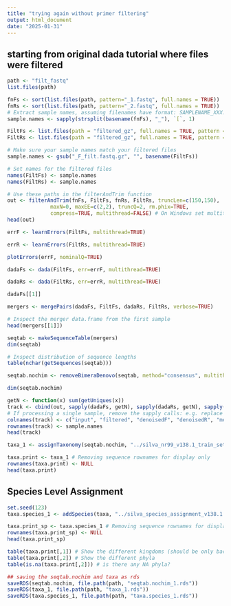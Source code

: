 ```yaml
---
title: "trying again without primer filtering"
output: html_document
date: "2025-01-31"
---
```


## starting from original dada tutorial where files were filtered

```r
path <- "filt_fastq"
list.files(path)
```

```r
fnFs <- sort(list.files(path, pattern="_1.fastq", full.names = TRUE))
fnRs <- sort(list.files(path, pattern="_2.fastq", full.names = TRUE))
# Extract sample names, assuming filenames have format: SAMPLENAME_XXX.fastq
sample.names <- sapply(strsplit(basename(fnFs), "_"), `[`, 1)
```

```r
FiltFs <- list.files(path = "filtered_gz", full.names = TRUE, pattern = "_F_filt.fastq.gz")
FiltRs <- list.files(path = "filtered_gz", full.names = TRUE, pattern = "_R_filt.fastq.gz")

# Make sure your sample names match your filtered files
sample.names <- gsub("_F_filt.fastq.gz", "", basename(FiltFs))

# Set names for the filtered files
names(FiltFs) <- sample.names
names(FiltRs) <- sample.names
```

```r
# Use these paths in the filterAndTrim function
out <- filterAndTrim(fnFs, FiltFs, fnRs, FiltRs, truncLen=c(150,150),
              maxN=0, maxEE=c(2,2), truncQ=2, rm.phix=TRUE,
              compress=TRUE, multithread=FALSE) # On Windows set multithread=FALSE
head(out)
```

```r
errF <- learnErrors(FiltFs, multithread=TRUE)
```

```r
errR <- learnErrors(FiltRs, multithread=TRUE)
```

```r
plotErrors(errF, nominalQ=TRUE)
```

```r
dadaFs <- dada(FiltFs, err=errF, multithread=TRUE)
```

```r
dadaRs <- dada(FiltRs, err=errR, multithread=TRUE)
```

```r
dadaFs[[1]]
```

```r
mergers <- mergePairs(dadaFs, FiltFs, dadaRs, FiltRs, verbose=TRUE)
```

```r
# Inspect the merger data.frame from the first sample
head(mergers[[1]])
```

```r
seqtab <- makeSequenceTable(mergers)
dim(seqtab)
```

```r
# Inspect distribution of sequence lengths
table(nchar(getSequences(seqtab)))
```

```r
seqtab.nochim <- removeBimeraDenovo(seqtab, method="consensus", multithread=TRUE, verbose=TRUE)
```

```r
dim(seqtab.nochim)
```

```r
getN <- function(x) sum(getUniques(x))
track <- cbind(out, sapply(dadaFs, getN), sapply(dadaRs, getN), sapply(mergers, getN), rowSums(seqtab.nochim))
# If processing a single sample, remove the sapply calls: e.g. replace sapply(dadaFs, getN) with getN(dadaFs)
colnames(track) <- c("input", "filtered", "denoisedF", "denoisedR", "merged", "nonchim")
rownames(track) <- sample.names
head(track)
```


```r
taxa_1 <- assignTaxonomy(seqtab.nochim, "../silva_nr99_v138.1_train_set.fa.gz", multithread=TRUE)
```

```r
taxa.print <- taxa_1 # Removing sequence rownames for display only
rownames(taxa.print) <- NULL
head(taxa.print)
```

## Species Level Assignment
```r
set.seed(123)
taxa.species_1 <- addSpecies(taxa, "../silva_species_assignment_v138.1.fa.gz")
```

```r
taxa.print_sp <- taxa.species_1 # Removing sequence rownames for display only
rownames(taxa.print_sp) <- NULL
head(taxa.print_sp)
```

```r
table(taxa.print[,1]) # Show the different kingdoms (should be only bacteria)
table(taxa.print[,2]) # Show the different phyla
table(is.na(taxa.print[,2])) # is there any NA phyla?
```

```r
## saving the seqtab.nochim and taxa as rds
saveRDS(seqtab.nochim, file.path(path, "seqtab.nochim_1.rds"))
saveRDS(taxa_1, file.path(path, "taxa_1.rds"))
saveRDS(taxa.species_1, file.path(path, "taxa.species_1.rds"))
```


